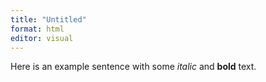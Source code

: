 ```yaml
---
title: "Untitled"
format: html
editor: visual
---
```


Here is an example sentence with some *italic* and **bold** text.

